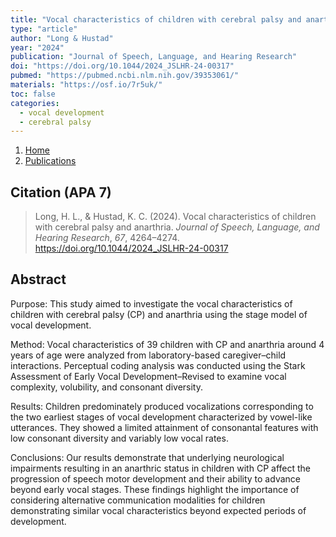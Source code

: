 ```yaml
---
title: "Vocal characteristics of children with cerebral palsy and anarthria"
type: "article"
author: "Long & Hustad"
year: "2024"
publication: "Journal of Speech, Language, and Hearing Research"
doi: "https://doi.org/10.1044/2024_JSLHR-24-00317"
pubmed: "https://pubmed.ncbi.nlm.nih.gov/39353061/"
materials: "https://osf.io/7r5uk/"
toc: false
categories:
  - vocal development
  - cerebral palsy
---
```


```{=html}
<nav aria-label="breadcrumb">
  <ol class="breadcrumb">
    <li class="breadcrumb-item"><a href="../../index.html">Home</a></li>
    <li class="breadcrumb-item"><a href="../../publications.html">Publications</a></li>
  </ol>
</nav>
```

## Citation (APA 7)

> Long, H. L., & Hustad, K. C. (2024). Vocal characteristics of children with cerebral palsy and anarthria. *Journal of Speech, Language, and Hearing Research*, *67*, 4264--4274. <https://doi.org/10.1044/2024_JSLHR-24-00317>

## Abstract

Purpose: This study aimed to investigate the vocal characteristics of children with cerebral palsy (CP) and anarthria using the stage model of vocal development.

Method: Vocal characteristics of 39 children with CP and anarthria around 4 years of age were analyzed from laboratory-based caregiver--child interactions. Perceptual coding analysis was conducted using the Stark Assessment of Early Vocal Development--Revised to examine vocal complexity, volubility, and consonant diversity.

Results: Children predominately produced vocalizations corresponding to the two earliest stages of vocal development characterized by vowel-like utterances. They showed a limited attainment of consonantal features with low consonant diversity and variably low vocal rates.

Conclusions: Our results demonstrate that underlying neurological impairments resulting in an anarthric status in children with CP affect the progression of speech motor development and their ability to advance beyond early vocal stages. These findings highlight the importance of considering alternative communication modalities for children demonstrating similar vocal characteristics beyond expected periods of development.

